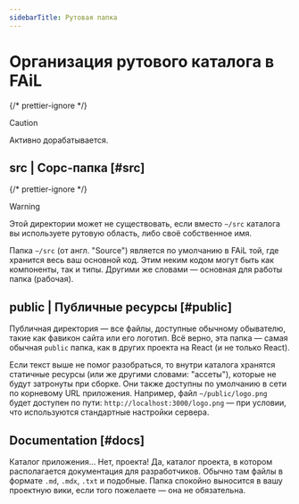 ```yaml
---
sidebarTitle: Рутовая папка
---
```


# Организация рутового каталога в FAiL

{/* prettier-ignore */}
> [!CAUTION]
>
> Активно дорабатывается.

## src | Сорс-папка [#src]

{/* prettier-ignore */}
> [!WARNING]
>
> Этой директории может не существовать, если вместо `~/src` каталога
> вы используете рутовую область, либо своё собственное имя.

Папка `~/src` (от англ. "Source") является по умолчанию в FAiL той,
где хранится весь ваш основной код. Этим неким кодом могут быть как
компоненты, так и типы. Другими же словами — основная для работы
папка (рабочая).

## public | Публичные ресурсы [#public]

Публичная директория — все файлы, доступные обычному обывателю, такие
как фавикон сайта или его логотип. Всё верно, эта папка — самая
обычная `public` папка, как в других проекта на React (и не только
React).

Если текст выше не помог разобраться, то внутри каталога хранятся
статичные ресурсы (или же другими словами: "ассеты"), которые не
будут затронуты при сборке. Они также доступны по умолчанию в сети по
корневому URL приложения. Например, файл `~/public/logo.png` будет
доступен по пути: `http://localhost:3000/logo.png` — при условии, что
используются стандартные настройки сервера.

## Documentation [#docs]

Каталог приложения... Нет, проекта! Да, каталог проекта, в котором
располагается документация для разработчиков. Обычно там файлы в
формате `.md`, `.mdx`, `.txt` и подобные. Папка спокойно выносится в
вашу проектную вики, если того пожелаете — она не обязательна.